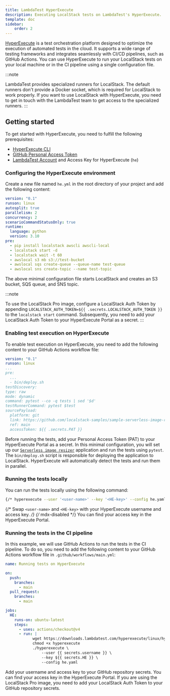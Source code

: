 ```yaml
---
title: LambdaTest HyperExecute
description: Executing LocalStack tests on LambdaTest's HyperExecute.
template: doc
sidebar:
    order: 2
---
```


[HyperExecute](https://www.lambdatest.com/hyperexecute) is a test orchestration platform designed to optimize the execution of automated tests in the cloud.
It supports a wide range of testing frameworks and integrates seamlessly with CI/CD pipelines, such as GitHub Actions.
You can use HyperExecute to run your LocalStack tests on your local machine or in the CI pipeline using a single configuration file.

:::note

LambdaTest provides specialized runners for LocalStack.
The default runners don't provide a Docker socket, which is required for LocalStack to work properly.
If you want to use LocalStack with HyperExecute, you need to get in touch with the LambdaTest team to get access to the specialized runners.
:::

## Getting started

To get started with HyperExecute, you need to fulfill the following prerequisites:

- [HyperExecute CLI](https://www.lambdatest.com/support/docs/hyperexecute-cli-run-tests-on-hyperexecute-grid/)
- [GitHub Personal Access Token](https://docs.github.com/en/authentication/keeping-your-account-and-data-secure/managing-your-personal-access-tokens)
- [LambdaTest Account](https://hyperexecute.lambdatest.com/) and Access Key for HyperExecute (`he`)

### Configuring the HyperExecute environment

Create a new file named `he.yml` in the root directory of your project and add the following content:

```yaml
version: "0.1"
runson: linux
autosplit: true
parallelism: 2
concurrency: 2
scenarioCommandStatusOnly: true
runtime:
  language: python
  version: 3.10
pre:
  - pip install localstack awscli awscli-local
  - localstack start -d
  - localstack wait -t 60
  - awslocal s3 mb s3://test-bucket
  - awslocal sqs create-queue --queue-name test-queue
  - awslocal sns create-topic --name test-topic
```

The above minimal configuration file starts LocalStack and creates an S3 bucket, SQS queue, and SNS topic.

:::note

To use the LocalStack Pro image, configure a LocalStack Auth Token by appending `LOCALSTACK_AUTH_TOKEN=${{ .secrets.LOCALSTACK_AUTH_TOKEN }}` to the `localstack start` command.
Subsequently, you need to add your LocalStack Auth Token to your HyperExecute Portal as a secret.
:::

### Enabling test execution on HyperExecute

To enable test execution on HyperExecute, you need to add the following content to your GitHub Actions workflow file:

```yaml
version: "0.1"
runson: linux
...
pre:
  ...
  - bin/deploy.sh
testDiscovery:
type: raw
mode: dynamic
command: pytest --co -q tests | sed '$d'
testRunnerCommand: pytest $test
sourcePayload:
  platform: git
  link: https://github.com/localstack-samples/sample-serverless-image-resizer-s3-lambda
  ref: main
  accessToken: ${{ .secrets.PAT }}
```

Before running the tests, add your Personal Access Token (PAT) to your HyperExecute Portal as a secret.
In this minimal configuration, you will set up our [`Serverless image resizer`](https://github.com/localstack-samples/sample-serverless-image-resizer-s3-lambda) application and run the tests using `pytest`.
The `bin/deploy.sh` script is responsible for deploying the application to LocalStack.
HyperExecute will automatically detect the tests and run them in parallel.

### Running the tests locally

You can run the tests locally using the following command:

```bash
{/* hyperexecute --user '<user-name>' --key '<HE-key>' --config he.yaml */} {/* mdx-disabled */}
```

{/* Swap `<user-name>` and `<HE-key>` with your HyperExecute username and access key. */} {/* mdx-disabled */}
You can find your access key in the HyperExecute Portal.

### Running the tests in the CI pipeline

In this example, we will use GitHub Actions to run the tests in the CI pipeline.
To do so, you need to add the following content to your GitHub Actions workflow file in `.github/workflows/main.yml`:

```yaml
name: Running tests on HyperExecute

on:
  push:
    branches:
      - main
  pull_request:
    branches:
      - main

jobs:
  HE:
    runs-on: ubuntu-latest
    steps:
      - uses: actions/checkout@v4
      - run: |
            wget https://downloads.lambdatest.com/hyperexecute/linux/hyperexecute
            chmod +x hyperexecute
            ./hyperexecute \
                --user {{ secrets.username }} \
                --key ${{ secrets.HE }} \
                --config he.yaml
```

Add your username and access key to your GitHub repository secrets.
You can find your access key in the HyperExecute Portal.
If you are using the LocalStack Pro image, you need to add your LocalStack Auth Token to your GitHub repository secrets.
